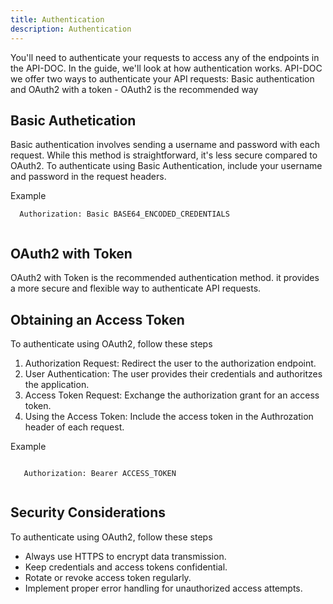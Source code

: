 ```yaml
---
title: Authentication
description: Authentication
---
```




You'll need to authenticate your requests to access any of the endpoints in the API-DOC. In the guide, we'll look at how authentication works. API-DOC we offer two ways to authenticate your API requests: Basic authentication and OAuth2 with a token - OAuth2 is the recommended way


## Basic Authetication

Basic authentication involves sending a username and password with each request. While this method is straightforward, it's less secure compared to OAuth2. 
To authenticate using Basic Authentication, include your username and password in the request headers.

Example

```shell
  Authorization: Basic BASE64_ENCODED_CREDENTIALS
 
```

## OAuth2 with Token

OAuth2 with Token is the recommended authentication method. it provides a more secure and flexible way to authenticate API requests. 

## Obtaining an Access Token

To authenticate using OAuth2, follow these steps
1. Authorization Request: Redirect the user to the authorization endpoint.
2. User Authentication: The user provides their credentials and authoritzes the application.
3. Access Token Request: Exchange the authorization grant for an access token.
4. Using the Access Token: Include the access token in the Authrozation header of each request.

Example

```shell

   Authorization: Bearer ACCESS_TOKEN
 
```

## Security Considerations

To authenticate using OAuth2, follow these steps
- Always use HTTPS to encrypt data transmission.
- Keep credentials and access tokens confidential.
- Rotate or revoke access token regularly.
- Implement proper error handling for unauthorized access attempts.
